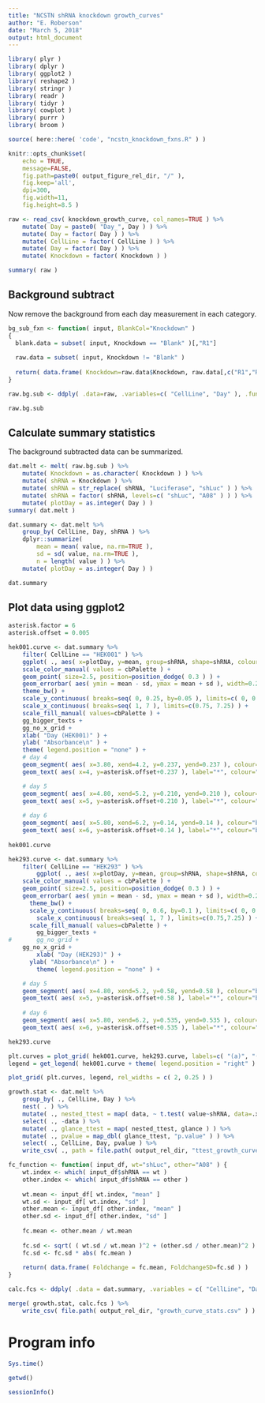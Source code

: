 ```yaml
---
title: "NCSTN shRNA knockdown growth_curves"
author: "E. Roberson"
date: "March 5, 2018"
output: html_document
---
```


```r
library( plyr )
library( dplyr )
library( ggplot2 )
library( reshape2 )
library( stringr )
library( readr )
library( tidyr )
library( cowplot )
library( purrr )
library( broom )
```

```r
source( here::here( 'code', "ncstn_knockdown_fxns.R" ) )
```

```r
knitr::opts_chunk$set(
	echo = TRUE,
	message=FALSE,
	fig.path=paste0( output_figure_rel_dir, "/" ),
	fig.keep='all',
	dpi=300,
	fig.width=11,
	fig.height=8.5 )
```

```r
raw <- read_csv( knockdown_growth_curve, col_names=TRUE ) %>%
	mutate( Day = paste0( "Day_", Day ) ) %>%
	mutate( Day = factor( Day ) ) %>%
	mutate( CellLine = factor( CellLine ) ) %>%
	mutate( Day = factor( Day ) ) %>%
	mutate( Knockdown = factor( Knockdown ) )

summary( raw )
```

## Background subtract
Now remove the background from each day measurement in each category.

```r

bg_sub_fxn <- function( input, BlankCol="Knockdown" )
{
  blank.data = subset( input, Knockdown == "Blank" )[,"R1"]
  
  raw.data = subset( input, Knockdown != "Blank" )
  
  return( data.frame( Knockdown=raw.data$Knockdown, raw.data[,c("R1","R2","R3")] - blank.data ) )
}

raw.bg.sub <- ddply( .data=raw, .variables=c( "CellLine", "Day" ), .fun=bg_sub_fxn )

raw.bg.sub
```

## Calculate summary statistics
The background subtracted data can be summarized.

```r
dat.melt <- melt( raw.bg.sub ) %>%
	mutate( Knockdown = as.character( Knockdown ) ) %>%
	mutate( shRNA = Knockdown ) %>%
	mutate( shRNA = str_replace( shRNA, "Luciferase", "shLuc" ) ) %>%
	mutate( shRNA = factor( shRNA, levels=c( "shLuc", "A08" ) ) ) %>%
	mutate( plotDay = as.integer( Day ) )
summary( dat.melt )

dat.summary <- dat.melt %>%
	group_by( CellLine, Day, shRNA ) %>%
	dplyr::summarize( 
		mean = mean( value, na.rm=TRUE ),
		sd = sd( value, na.rm=TRUE ),
		n = length( value ) ) %>%
	mutate( plotDay = as.integer( Day ) )

dat.summary
```

## Plot data using ggplot2

```r
asterisk.factor = 6
asterisk.offset = 0.005

hek001.curve <- dat.summary %>%
	filter( CellLine == "HEK001" ) %>%
	ggplot( ., aes( x=plotDay, y=mean, group=shRNA, shape=shRNA, colour=shRNA ) ) +
	scale_color_manual( values = cbPalette ) +
	geom_point( size=2.5, position=position_dodge( 0.3 ) ) +
	geom_errorbar( aes( ymin = mean - sd, ymax = mean + sd ), width=0.2, position=position_dodge( 0.3 ), lwd=1.02 ) +
	theme_bw() +
	scale_y_continuous( breaks=seq( 0, 0.25, by=0.05 ), limits=c( 0, 0.25 ) ) +
	scale_x_continuous( breaks=seq( 1, 7 ), limits=c(0.75, 7.25) ) +
	scale_fill_manual( values=cbPalette ) +
	gg_bigger_texts +
	gg_no_x_grid +
	xlab( "Day (HEK001)" ) +
	ylab( "Absorbance\n" ) +
	theme( legend.position = "none" ) +
	# day 4
	geom_segment( aes( x=3.80, xend=4.2, y=0.237, yend=0.237 ), colour="black" ) +
	geom_text( aes( x=4, y=asterisk.offset+0.237 ), label="*", colour="black", size=asterisk.factor, hjust=0.5 ) +

	# day 5
	geom_segment( aes( x=4.80, xend=5.2, y=0.210, yend=0.210 ), colour="black" ) +
	geom_text( aes( x=5, y=asterisk.offset+0.210 ), label="*", colour="black", size=asterisk.factor, hjust=0.5 ) +
	
	# day 6
	geom_segment( aes( x=5.80, xend=6.2, y=0.14, yend=0.14 ), colour="black" ) +
	geom_text( aes( x=6, y=asterisk.offset+0.14 ), label="*", colour="black", size=asterisk.factor, hjust=0.5 )
	
hek001.curve
```

```r
hek293.curve <- dat.summary %>%
	filter( CellLine == "HEK293" ) %>%
		ggplot( ., aes( x=plotDay, y=mean, group=shRNA, shape=shRNA, colour=shRNA ) ) +
	scale_color_manual( values = cbPalette ) +
	geom_point( size=2.5, position=position_dodge( 0.3 ) ) +
	geom_errorbar( aes( ymin = mean - sd, ymax = mean + sd ), width=0.2, position=position_dodge( 0.3 ), lwd=1.02 ) +
	  theme_bw() +
	  scale_y_continuous( breaks=seq( 0, 0.6, by=0.1 ), limits=c( 0, 0.6 ) ) +
		scale_x_continuous( breaks=seq( 1, 7 ), limits=c(0.75,7.25) ) +
	  scale_fill_manual( values=cbPalette ) +
		gg_bigger_texts +
#		gg_no_grid +
	gg_no_x_grid +
		xlab( "Day (HEK293)" ) +
	  ylab( "Absorbance\n" ) +
		theme( legend.position = "none" ) +

	# day 5
	geom_segment( aes( x=4.80, xend=5.2, y=0.58, yend=0.58 ), colour="black" ) +
	geom_text( aes( x=5, y=asterisk.offset+0.58 ), label="*", colour="black", size=asterisk.factor, hjust=0.5 ) +
	
	# day 6
	geom_segment( aes( x=5.80, xend=6.2, y=0.535, yend=0.535 ), colour="black" ) +
	geom_text( aes( x=6, y=asterisk.offset+0.535 ), label="*", colour="black", size=asterisk.factor, hjust=0.5 )

hek293.curve
```

```r
plt.curves = plot_grid( hek001.curve, hek293.curve, labels=c( "(a)", "(b)" ), nrow=2 )
legend = get_legend( hek001.curve + theme( legend.position = "right" ) )

plot_grid( plt.curves, legend, rel_widths = c( 2, 0.25 ) )
```

```r
growth.stat <- dat.melt %>%
	group_by( ., CellLine, Day ) %>%
	nest( . ) %>%
	mutate( ., nested_ttest = map( data, ~ t.test( value~shRNA, data=.x ) ) ) %>%
	select( ., -data ) %>%
	mutate( ., glance_ttest = map( nested_ttest, glance ) ) %>%
	mutate( ., pvalue = map_dbl( glance_ttest, "p.value" ) ) %>%
	select( ., CellLine, Day, pvalue ) %>%
	write_csv( ., path = file.path( output_rel_dir, "ttest_growth_curve.csv" ) )
```

```r
fc_function <- function( input_df, wt="shLuc", other="A08" ) {
	wt.index <- which( input_df$shRNA == wt )
	other.index <- which( input_df$shRNA == other )
	
	wt.mean <- input_df[ wt.index, "mean" ]
	wt.sd <- input_df[ wt.index, "sd" ]
	other.mean <- input_df[ other.index, "mean" ]
	other.sd <- input_df[ other.index, "sd" ]
	
	fc.mean <- other.mean / wt.mean
	
	fc.sd <- sqrt( ( wt.sd / wt.mean )^2 + (other.sd / other.mean)^2 )
	fc.sd <- fc.sd * abs( fc.mean )
	
	return( data.frame( Foldchange = fc.mean, FoldchangeSD=fc.sd ) )
}

calc.fcs <- ddply( .data = dat.summary, .variables = c( "CellLine", "Day" ), .fun = fc_function )
```

```r
merge( growth.stat, calc.fcs ) %>%
	write_csv( file.path( output_rel_dir, "growth_curve_stats.csv" ) )
```

# Program info
```r
Sys.time()

getwd()
  
sessionInfo()
```
